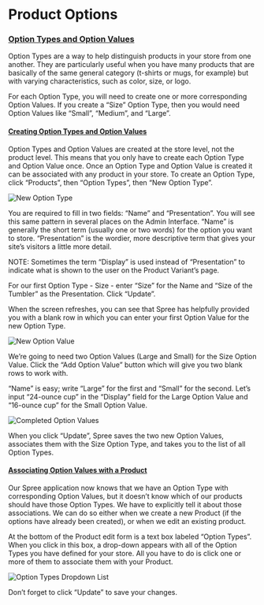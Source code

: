 # Product Options

### [Option Types and Option Values](product-options#option-types-and-option-values) <a id="option-types-and-option-values"></a>

Option Types are a way to help distinguish products in your store from one another. They are particularly useful when you have many products that are basically of the same general category \(t-shirts or mugs, for example\) but with varying characteristics, such as color, size, or logo.

For each Option Type, you will need to create one or more corresponding Option Values. If you create a “Size” Option Type, then you would need Option Values like “Small”, “Medium”, and “Large”.

#### [Creating Option Types and Option Values](product-options#creating-option-types-and-option-values) <a id="creating-option-types-and-option-values"></a>

Option Types and Option Values are created at the store level, not the product level. This means that you only have to create each Option Type and Option Value once. Once an Option Type and Option Value is created it can be associated with any product in your store. To create an Option Type, click “Products”, then “Option Types”, then “New Option Type”.

![New Option Type](/images/image%20%2886%29.png)

You are required to fill in two fields: “Name” and “Presentation”. You will see this same pattern in several places on the Admin Interface. “Name” is generally the short term \(usually one or two words\) for the option you want to store. “Presentation” is the wordier, more descriptive term that gives your site’s visitors a little more detail.

NOTE: Sometimes the term “Display” is used instead of “Presentation” to indicate what is shown to the user on the Product Variant’s page.

For our first Option Type - Size - enter “Size” for the Name and “Size of the Tumbler” as the Presentation. Click “Update”.

When the screen refreshes, you can see that Spree has helpfully provided you with a blank row in which you can enter your first Option Value for the new Option Type.

![New Option Value](/images/image%20%2887%29.png)

We’re going to need two Option Values \(Large and Small\) for the Size Option Value. Click the “Add Option Value” button which will give you two blank rows to work with.

“Name” is easy; write “Large” for the first and “Small” for the second. Let’s input “24-ounce cup” in the “Display” field for the Large Option Value and “16-ounce cup” for the Small Option Value.

![Completed Option Values](/images/image%20%28102%29.png)

When you click “Update”, Spree saves the two new Option Values, associates them with the Size Option Type, and takes you to the list of all Option Types.

#### [Associating Option Values with a Product](product-options#associating-option-values-with-a-product) <a id="associating-option-values-with-a-product"></a>

Our Spree application now knows that we have an Option Type with corresponding Option Values, but it doesn’t know which of our products should have those Option Types. We have to explicitly tell it about those associations. We can do so either when we create a new Product \(if the options have already been created\), or when we edit an existing product.

At the bottom of the Product edit form is a text box labeled “Option Types”. When you click in this box, a drop-down appears with all of the Option Types you have defined for your store. All you have to do is click one or more of them to associate them with your Product.

![Option Types Dropdown List](/images/image%20%2898%29.png)

Don’t forget to click “Update” to save your changes.

